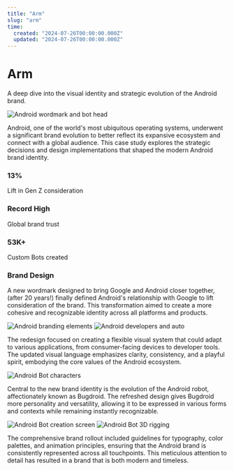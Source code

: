 ```yaml
---
title: "Arm"
slug: "arm"
time:
  created: "2024-07-26T00:00:00.000Z"
  updated: "2024-07-26T00:00:00.000Z"
---
```


# Arm

A deep dive into the visual identity and strategic evolution of the Android brand.

<Image src="https://github.com/maxmcisted7/Nova/assets/107080351/b98f23f6-4763-44f2-bd54-d92237e817ec" alt="Android wordmark and bot head" variant="full" />

Android, one of the world's most ubiquitous operating systems, underwent a significant brand evolution to better reflect its expansive ecosystem and connect with a global audience. This case study explores the strategic decisions and design implementations that shaped the modern Android brand identity.

<div className="grid grid-cols-1 md:grid-cols-3 gap-6 my-6">
  <div className="flex flex-col">
    <h3 className="text-4xl font-semibold text-shiki-blue-light dark:text-shiki-blue-dark">13%</h3>
    <p className="text-muted">Lift in Gen Z consideration</p>
  </div>
  <div className="flex flex-col">
    <h3 className="text-4xl font-semibold text-shiki-blue-light dark:text-shiki-blue-dark">Record High</h3>
    <p className="text-muted">Global brand trust</p>
  </div>
  <div className="flex flex-col">
    <h3 className="text-4xl font-semibold text-shiki-blue-light dark:text-shiki-blue-dark">53K+</h3>
    <p className="text-muted">Custom Bots created</p>
  </div>
</div>

### Brand Design

A new wordmark designed to bring Google and Android closer together, (after 20 years!) finally defined Android's relationship with Google to lift consideration of the brand. This transformation aimed to create a more cohesive and recognizable identity across all platforms and products.

<ImageGroup>
  <Image src="https://github.com/maxmcisted7/Nova/assets/107080351/ef61df6d-55e1-4566-8805-4f36a537f7a8" alt="Android branding elements" fill />
  <Image src="https://github.com/maxmcisted7/Nova/assets/107080351/d3568858-a536-4c4f-9e79-51d08e503386" alt="Android developers and auto" fill />
</ImageGroup>

The redesign focused on creating a flexible visual system that could adapt to various applications, from consumer-facing devices to developer tools. The updated visual language emphasizes clarity, consistency, and a playful spirit, embodying the core values of the Android ecosystem.

<Image src="https://github.com/maxmcisted7/Nova/assets/107080351/012674e2-6d2c-461d-84e1-285642a42dd7" alt="Android Bot characters" variant="full" />

Central to the new brand identity is the evolution of the Android robot, affectionately known as Bugdroid. The refreshed design gives Bugdroid more personality and versatility, allowing it to be expressed in various forms and contexts while remaining instantly recognizable.

<ImageGroup>
  <Image src="https://github.com/maxmcisted7/Nova/assets/107080351/9515904f-9e76-42f8-a006-25f0a2d48259" alt="Android Bot creation screen" fill />
  <Image src="https://github.com/maxmcisted7/Nova/assets/107080351/e05b5f88-4c80-4966-a364-c7117e651e70" alt="Android Bot 3D rigging" fill />
</ImageGroup>

The comprehensive brand rollout included guidelines for typography, color palettes, and animation principles, ensuring that the Android brand is consistently represented across all touchpoints. This meticulous attention to detail has resulted in a brand that is both modern and timeless. 